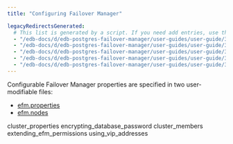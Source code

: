 ```yaml
---
title: "Configuring Failover Manager"

legacyRedirectsGenerated:
  # This list is generated by a script. If you need add entries, use the `legacyRedirects` key.
  - "/edb-docs/d/edb-postgres-failover-manager/user-guides/user-guide/3.6/configuring_efm.html"
  - "/edb-docs/d/edb-postgres-failover-manager/user-guides/user-guide/3.7/configuring_efm.html"
  - "/edb-docs/d/edb-postgres-failover-manager/user-guides/user-guide/3.8/configuring_efm.html"
  - "/edb-docs/d/edb-postgres-failover-manager/user-guides/user-guide/3.9/configuring_efm.html"
  - "/edb-docs/d/edb-postgres-failover-manager/user-guides/user-guide/3.10/configuring_efm.html"
---
```


<div id="configuring_efm" class="registered_link"></div>

Configurable Failover Manager properties are specified in two user-modifiable files:

-   [efm.properties](01_cluster_properties/#cluster_properties)
-   [efm.nodes](03_cluster_members/#cluster_members)

<div class="toctree" maxdepth="3">

cluster_properties encrypting_database_password cluster_members extending_efm_permissions using_vip_addresses

</div>
